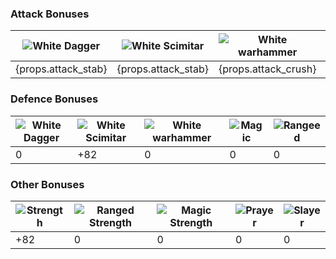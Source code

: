 ### Attack Bonuses
| ![White Dagger](/img/items/White_dagger.png) | ![White Scimitar](/img/items/White_scimitar.png) | ![White warhammer](/img/items/White_warhammer.png) | ![Magic](/img/items/Magic_icon.png) | ![Rangeed](/img/items/Ranged_icon.png)
| --- | --- | --- | --- | ---
| <span>{props.attack_stab}</span> | <span>{props.attack_stab}</span> | {props.attack_crush} | {props.attack_magic} | {props.attack_range}

### Defence Bonuses
| ![White Dagger](/img/items/White_dagger.png) | ![White Scimitar](/img/items/White_scimitar.png) | ![White warhammer](/img/items/White_warhammer.png) | ![Magic](/img/items/Magic_icon.png) | ![Rangeed](/img/items/Ranged_icon.png)
| --- | --- | --- | --- | --- |
| 0 | +82 | 0 | 0 | 0

### Other Bonuses
| ![Strength](/img/items/Strength_icon.png) | ![Ranged Strength](/img/items/Ranged_Strength_icon.png) | ![Magic Strength](/img/items/Magic_Damage_icon.png) | ![Prayer](/img/items/Prayer_icon.png) | ![Slayer](/img/items/Slayer_icon.png)
| --- | --- | --- | --- | ---
| +82 | 0 | 0 | 0 | 0